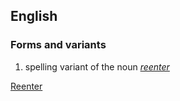 ==English==
===Forms and variants===
# spelling variant of the noun ''[[reenter]]''

[[Category:English words spelled with diacritics or ligatures|Reenter]]